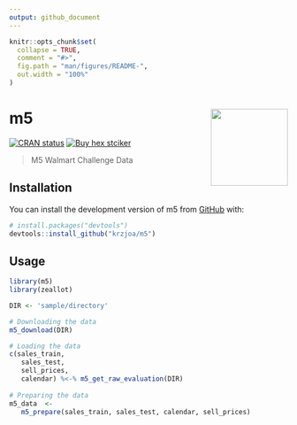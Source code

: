 ```yaml
---
output: github_document
---
```


<!-- README.md is generated from README.Rmd. Please edit that file -->

```r
knitr::opts_chunk$set(
  collapse = TRUE,
  comment = "#>",
  fig.path = "man/figures/README-",
  out.width = "100%"
)
```

# m5 <img src='man/figures/logo-small.png' align="right" height="139" />
<!-- badges: start -->
[![CRAN status](https://www.r-pkg.org/badges/version/m5)](https://CRAN.R-project.org/package=m5)
[![Buy hex
stciker](https://img.shields.io/badge/buy%20hex-path.chain-green?style=flat&logo=redbubble)](https://www.redbubble.com/i/sticker/m5-R-package-hex-by-krzjoa/122633859.EJUG5)
<!-- badges: end -->


> M5 Walmart Challenge Data

## Installation

You can install the development version of m5 from [GitHub](https://github.com/) with:

``` r
# install.packages("devtools")
devtools::install_github("krzjoa/m5")
```

## Usage

```r
library(m5)
library(zeallot)

DIR <- 'sample/directory'

# Downloading the data
m5_download(DIR)

# Loading the data
c(sales_train,
   sales_test,
   sell_prices,
   calendar) %<-% m5_get_raw_evaluation(DIR)
   
# Preparing the data
m5_data  <-
   m5_prepare(sales_train, sales_test, calendar, sell_prices)
```
